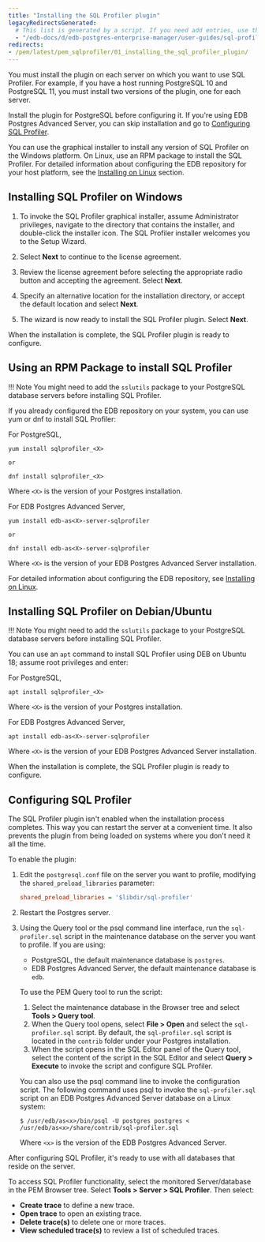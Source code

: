 ```yaml
---
title: "Installing the SQL Profiler plugin"
legacyRedirectsGenerated:
  # This list is generated by a script. If you need add entries, use the `legacyRedirects` key.
  - "/edb-docs/d/edb-postgres-enterprise-manager/user-guides/sql-profiler-configuration-guide/8.0/installing_the_sql_profiler_plugin.html"
redirects:
- /pem/latest/pem_sqlprofiler/01_installing_the_sql_profiler_plugin/
---
```


You must install the plugin on each server on which you want to use SQL Profiler. For example, if you have a host running PostgreSQL 10 and PostgreSQL 11, you must install two versions of the plugin, one for each server.

Install the plugin for PostgreSQL before configuring it. If you're using EDB Postgres Advanced Server, you can skip installation and go to [Configuring SQL Profiler](#configuring_sql_profiler).

You can use the graphical installer to install any version of SQL Profiler on the Windows platform. On Linux, use an RPM package to install the SQL Profiler. For detailed information about configuring the EDB repository for your host platform, see the [Installing on Linux](/pem/latest/installing_pem_server/installing_on_linux/using_edb_repository/) section.

## Installing SQL Profiler on Windows

1.  To invoke the SQL Profiler graphical installer, assume Administrator privileges, navigate to the directory that contains the installer, and double-click the installer icon. The SQL Profiler installer welcomes you to the Setup Wizard.

1.  Select **Next** to continue to the license agreement.

1.  Review the license agreement before selecting the appropriate radio button and accepting the agreement. Select **Next**.

1.  Specify an alternative location for the installation directory, or accept the default location and select **Next**.

1.  The wizard is now ready to install the SQL Profiler plugin. Select **Next**.

When the installation is complete, the SQL Profiler plugin is ready to configure.

## Using an RPM Package to install SQL Profiler

!!! Note
    You might need to add the `sslutils` package to your PostgreSQL database servers before installing SQL Profiler.

If you already configured the EDB repository on your system, you can use yum or dnf to install SQL Profiler:

For PostgreSQL,

```shell
yum install sqlprofiler_<X>

or

dnf install sqlprofiler_<X>
```

Where `<X>` is the version of your Postgres installation.

For EDB Postgres Advanced Server,

```shell
yum install edb-as<X>-server-sqlprofiler

or

dnf install edb-as<X>-server-sqlprofiler
```

Where `<X>` is the version of your EDB Postgres Advanced Server installation.

For detailed information about configuring the EDB repository, see [Installing on Linux](/pem/latest/installing_pem_server/installing_on_linux/using_edb_repository/).

## Installing SQL Profiler on Debian/Ubuntu

!!! Note
    You might need to add the `sslutils` package to your PostgreSQL database servers before installing SQL Profiler.

You can use an `apt` command to install SQL Profiler using DEB on Ubuntu 18; assume root privileges and enter:

For PostgreSQL,

```shell
apt install sqlprofiler_<X>
```

Where `<X>` is the version of your Postgres installation.

For EDB Postgres Advanced Server,

```shell
apt install edb-as<X>-server-sqlprofiler
```

Where `<X>` is the version of your EDB Postgres Advanced Server installation.

When the installation is complete, the SQL Profiler plugin is ready to configure.

## Configuring SQL Profiler

The SQL Profiler plugin isn't enabled when the installation process completes. This way you can restart the server at a convenient time. It also prevents the plugin from being loaded on systems where you don't need it all the time.

To enable the plugin:

1.  Edit the `postgresql.conf` file on the server you want to profile, modifying the `shared_preload_libraries` parameter:

    ```ini
    shared_preload_libraries = '$libdir/sql-profiler'
    ```

2.  Restart the Postgres server.

3.  Using the Query tool or the psql command line interface, run the `sql-profiler.sql` script in the maintenance database on the server you want to profile. If you are using:

    -   PostgreSQL, the default maintenance database is `postgres`.
    -   EDB Postgres Advanced Server, the default maintenance database is `edb`.

    To use the PEM Query tool to run the script:
    1.  Select the maintenance database in the Browser tree and select **Tools > Query tool**. 
    1.  When the Query tool opens, select **File > Open** and select the `sql-profiler.sql` script. By default, the `sql-profiler.sql` script is located in the `contrib` folder under your Postgres installation.
    1.  When the script opens in the SQL Editor panel of the Query tool, select the content of the script in the SQL Editor and select **Query > Execute** to invoke the script and configure SQL Profiler.

    You can also use the psql command line to invoke the configuration script. The following command uses psql to invoke the `sql-profiler.sql` script on an EDB Postgres Advanced Server database on a Linux system:

    ```shell
    $ /usr/edb/as<x>/bin/psql -U postgres postgres < /usr/edb/as<x>/share/contrib/sql-profiler.sql
    ```

    Where `<x>` is the version of the EDB Postgres Advanced Server.

After configuring SQL Profiler, it's ready to use with all databases that reside on the server.

To access SQL Profiler functionality, select the monitored Server/database in the PEM Browser tree. Select **Tools > Server > SQL Profiler**. Then select:

-   **Create trace** to define a new trace.
-   **Open trace** to open an existing trace.
-   **Delete trace(s)** to delete one or more traces.
-   **View scheduled trace(s)** to review a list of scheduled traces.
